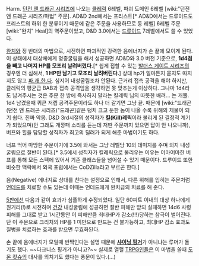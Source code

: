 Harm. [[던전 앤 드래곤 시리즈]]에 나오는 [[클레릭(던전 앤 드래곤 시리즈)|클레릭]] 6레벨, 파괴 도메인 6레벨 [wiki:"던전 앤 드래곤 시리즈/마법" 주문]. AD&D 2nd에서는 프리스트[* AD&D에서는 드루이드도 프리스트의 하위 한 분류이기 때문에 같은 주문을 사용하므로 동 레벨] 6레벨 주문 [wiki:"완치" Heal]의 역주문이었고, D&D 3.0에서는 [[드루이드(던전 앤 드래곤 시리즈)|드루이드]] 7레벨에서도 쓸 수 있었다.

[[완치]]와 정 반대의 마법으로, 시전하면 파괴적인 강력한 음에너지가 손 끝에 모이게 된다. 이 상태에서 대상체에게 명중굴림을 해서 성공하면 AD&D와 3.0 버전 기준으로, '''1d4점을 빼고 나머지 HP를 모조리 날려버렸다.'''[* 쉽게 접할 수 있는 [[발더스 게이트 시리즈]]의 경우엔 더 심해서, '''1 HP만 남기고 모조리 날려버린다.'''] 상대 hp가 얼마든지 묻지도 따지지도 않고 [[파.괘.한.다]]. 심지어 내성굴림조차 안된다. 근거리 접촉 공격을 해야 하지만, 클레릭의 평균급 BAB과 접촉 공격임을 생각하면 못 맞추는게 이상하다. 그나마 1d4라도 남겨주시는 것은 주문 한 방에 즉사하지 말라는 킬레릭 님의 따뜻한 배려... 는 개뿔. 1d4 남겼을때 퀴큰 저렙 공격주문이라도 하나 더 갈기면 그냥 끝. 때문에 [wiki:"드래곤(던전 앤 드래곤 시리즈)"드래곤]같은 덩치 크고 둔한 놈이 나올 수록 위해의 제물이 되기 쉽다. 진짜 악몽.
D&D 3rd시절의 성직자가 '''킬(Kill)레릭'''이라 불리게 된 결정적 계기가 되었으며(안 그래도 개깡패 소리를 듣는데 저딴 주문까지 있으면 답이 안 나오니까), 버프와 힐을 담당할 성직자가 최고의 딜러가 되게 해준 마법이기도 하다.

너프 먹어 마땅한 주문이기에 3.5에 와서는 그냥 레벨당 10의 데미지를 주며 의지 내성굴림으로 절반이 된다.[* 3.5에서 성직자가 킬레릭으로 불리우는 이유는 어마어마한 버프를 통해 모든 스펙에 있어서 기존 클래스들을 넘어설 수 있기 때문이다. 드루이드 또한 비슷한 맥락에서 외국 포럼에서는 CoDZilla라고 부르곤 한다.]

음(Negative) 에너지로 상대를 친다는 설정으로 인해서, 다른 위해를 입히는 주문처럼 [[언데드]]를 치료할 수도 있는데 이때는 언데드에게 완치급의 치료를 해 준다.

[[Dungeons & Dragons 5th|5판]]에선 다음과 같이 효과가 심플하게 수정되었다. 일단 60피트 이내의 대상 하나에게 원거리(!)로 시전하며 [[컨스티튜션|건강]] 내성굴림에 성공하면 절반 피해만 받되 실패하면 14d6 사령 피해를 그대로 받고 1시간동안 이 피해만큼 최대HP가 감소(!!!)당하는 참극이 벌어진다. 단 이 주문으로 크리처의 HP를 1 미만으로 만드는 건 불가능하고, 최대HP 감소 효과도 질병을 치료하는 효과를 받으면 무효화된다.

손 끝에 음에너지가 모일때 반짝인다는 설명 때문에 '''[[샤이닝 핑거]]'''가 아니냐는 루머가 돌기도 했다. ~~다크니스 핑거가 아니고?~~ 실제로 열혈 [[TRPG]]인들은 이 마법을 쓸때 [[도몬 캇슈]]의 대사를 외치기도 했다는 풍문이 있다.(...)
